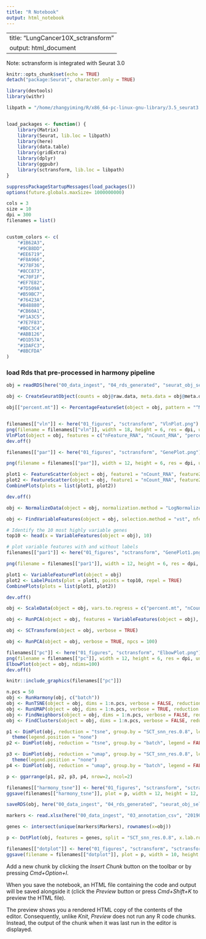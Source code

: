 ```yaml
---
title: "R Notebook"
output: html_notebook
---
```


---
title: "LungCancer10X_sctransform"
output: html_document
---

Note: sctransform is integrated with Seurat 3.0

```r
knitr::opts_chunk$set(echo = TRUE)
detach("package:Seurat", character.only = TRUE)

library(devtools)
library(withr)

libpath = "/home/zhangyiming/R/x86_64-pc-linux-gnu-library/3.5_seurat3.0/"


load_packages <- function() {
    library(Matrix)
    library(Seurat, lib.loc = libpath)
    library(here)
    library(data.table)
    library(gridExtra)
    library(dplyr)
    library(ggpubr)
    library(sctransform, lib.loc = libpath)
}

suppressPackageStartupMessages(load_packages())
options(future.globals.maxSize= 1000000000)

cols = 3
size = 10
dpi = 300
filenames = list()


custom_colors <- c(
    "#1B62A3",
    "#9CB8DD",
    "#EE6719",
    "#F8A966",
    "#278F36",
    "#8CC873",
    "#C70F1F",
    "#EF7E82",
    "#7D509A",
    "#B59BC7",
    "#76423A",
    "#B48880",
    "#CB60A1",
    "#F1A3C5",
    "#7E7F83",
    "#BDC3C4",
    "#ABB126",
    "#D1D57A",
    "#1DAFC3",
    "#8BCFDA"
)
```


### load Rds that pre-processed in harmony pipeline
```r
obj = readRDS(here("00_data_ingest", "04_rds_generated", "seurat_obj_selected_patients_base.rds"))

obj <- CreateSeuratObject(counts = obj@raw.data, meta.data = obj@meta.data)
```

```r
obj[["percent.mt"]] <- PercentageFeatureSet(object = obj, pattern = "^MT-")


filenames[["vln"]] <- here("01_figures", "sctransform", "VlnPlot.png")
png(filename = filenames[["vln"]], width = 18, height = 6, res = dpi, units = "in")
VlnPlot(object = obj, features = c("nFeature_RNA", "nCount_RNA", "percent.mt"), ncol = 3)
dev.off()
```

```r
filenames[["par"]] <- here("01_figures", "sctransform", "GenePlot.png")

png(filename = filenames[["par"]], width = 12, height = 6, res = dpi, units = "in")

plot1 <- FeatureScatter(object = obj, feature1 = "nCount_RNA", feature2 = "percent.mt")
plot2 <- FeatureScatter(object = obj, feature1 = "nCount_RNA", feature2 = "nFeature_RNA")
CombinePlots(plots = list(plot1, plot2))

dev.off()
```


```r
obj <- NormalizeData(object = obj, normalization.method = "LogNormalize", scale.factor = 10000)

obj <- FindVariableFeatures(object = obj, selection.method = "vst", nfeatures = 2000)

# Identify the 10 most highly variable genes
top10 <- head(x = VariableFeatures(object = obj), 10)

# plot variable features with and without labels
filenames[["par1"]] <- here("01_figures", "sctransform", "GenePlot1.png")

png(filename = filenames[["par1"]], width = 12, height = 6, res = dpi, units = "in")

plot1 <- VariableFeaturePlot(object = obj)
plot2 <- LabelPoints(plot = plot1, points = top10, repel = TRUE)
CombinePlots(plots = list(plot1, plot2))

dev.off()
```

```r
obj <- ScaleData(object = obj, vars.to.regress = c("percent.mt", "nCount_RNA"))

obj <- RunPCA(object = obj, features = VariableFeatures(object = obj), npcs = 100)
```


```r
obj <- SCTransform(object = obj, verbose = TRUE)
```

```r
obj <- RunPCA(object = obj, verbose = TRUE, npcs = 100)
```

```r
filenames[["pc"]] <- here("01_figures", "sctransform", "ElbowPlot.png")
png(filename = filenames[["pc"]], width = 12, height = 6, res = dpi, units = "in")
ElbowPlot(object = obj, ndims=100)
dev.off()
```
```r
knitr::include_graphics(filenames[["pc"]])
```

```r

n.pcs = 50
obj <- RunHarmony(obj, c("batch"))
obj <- RunTSNE(object = obj, dims = 1:n.pcs, verbose = FALSE, reduction = "pca")
obj <- RunUMAP(object = obj, dims = 1:n.pcs, verbose = TRUE, reduction = "pca")
obj <- FindNeighbors(object = obj, dims = 1:n.pcs, verbose = FALSE, reduction = "pca")
obj <- FindClusters(object = obj, dims = 1:n.pcs, verbose = FALSE, reduction = "pca")
```

```r
p1 <- DimPlot(obj, reduction = "tsne", group.by = "SCT_snn_res.0.8", legend = TRUE, label = TRUE, do.return = TRUE, pt.size = 0.1) + 
  theme(legend.position = "none")
p2 <- DimPlot(obj, reduction = "tsne", group.by = "batch", legend = FALSE, label = FALSE, do.return = TRUE, pt.size = 0.1)

p3 <- DimPlot(obj, reduction = "umap", group.by = "SCT_snn_res.0.8", legend = TRUE, label = TRUE, do.return = TRUE, pt.size = 0.1) + 
  theme(legend.position = "none")
p4 <- DimPlot(obj, reduction = "umap", group.by = "batch", legend = FALSE, label = FALSE, do.return = TRUE, pt.size = 0.1)

p <- ggarrange(p1, p2, p3, p4, nrow=2, ncol=2)

filenames[["harmony_tsne"]] <- here("01_figures", "sctransform", "sctransform_tsne.png")
ggsave(filenames[["harmony_tsne"]], plot = p, width = 12, height = 12, dpi = dpi, units = "in")
```


```r
saveRDS(obj, here("00_data_ingest", "04_rds_generated", "seurat_obj_selected_patients_sctransform.rds"))
```

```r
markers <- read.xlsx(here("00_data_ingest", "03_annotation_csv", "20190326_gene_markers.xlsx"), sheet = 3)

genes <- intersect(unique(markers$Markers), rownames(x=obj))

p <- DotPlot(obj, features = genes, split = "SCT_snn_res.0.8", x.lab.rot = TRUE, do.return = TRUE) + coord_flip() + labs(title = "Harmony")

filenames[["dotplot"]] <- here("01_figures", "sctransform", "sctransform_dotplot.png")
ggsave(filename = filenames[["dotplot"]], plot = p, width = 10, height = 20, units = "in", dpi = dpi)
```


Add a new chunk by clicking the *Insert Chunk* button on the toolbar or by pressing *Cmd+Option+I*.

When you save the notebook, an HTML file containing the code and output will be saved alongside it (click the *Preview* button or press *Cmd+Shift+K* to preview the HTML file). 

The preview shows you a rendered HTML copy of the contents of the editor. Consequently, unlike *Knit*, *Preview* does not run any R code chunks. Instead, the output of the chunk when it was last run in the editor is displayed.

